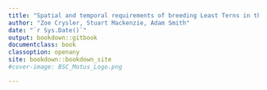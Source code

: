 ```yaml
---
title: "Spatial and temporal requirements of breeding Least Terns in the Barataria-Terrebonne National Estuary through the use of Motus automated radio-telemetry data"
author: "Zoe Crysler, Stuart Mackenzie, Adam Smith"
date: "`r Sys.Date()`"
output: bookdown::gitbook
documentclass: book
classoption: openany
site: bookdown::bookdown_site
#cover-image: BSC_Motus_Logo.png

---
```

